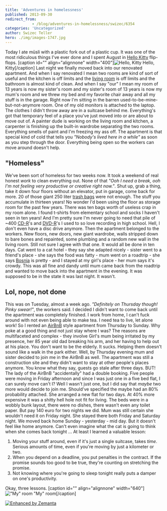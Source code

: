 ```yaml
---
title: 'Adventures in homelessness'
published: 2013-09-30
redirect_from: 
            - /blog/adventures-in-homelessness/swizec/6354
categories: 'Uncategorized'
author: Swizec Teller
hero: ./img/images-1747.jpg
---
```

Today I ate müsli with a plastic fork out of a plastic cup. It was one of the most ridiculous things I've ever done and I spent August in [Hello Kitty](http://en.wikipedia.org/wiki/Hello_Kitty "Hello Kitty") flip-flops. \[caption id="" align="alignnone" width="400"]![Hello, Kitty](./img/images-1747.jpg "Hello, Kitty") Hello, Kitty\[/caption] Last night we finally moved back into our renovated apartment. And when I say renovated I mean two rooms are kind of sort of useful and the kitchen is off limits and the [living room](http://en.wikipedia.org/wiki/Living_room "Living room") is off limits and the bathroom is almost kind of clean. And when I say "our" I mean my room of 13 years is now my sister's room and my sister's room of 13 years is now my mum's room and we threw my bed and my favorite chair away and all my stuff is in the garage. Right now I'm sitting in the barren used-to-be-mine-but-not-anymore room. One of my old monitors is attached to the laptop. The clothes I didn't throw away are in a suitcase behind me. Everything's got that temporary feel of a place you've just moved into or are about to move out of. A painter dude is working on the living room and kitchen, a carpenter is finishing up the built-in wardrobe separating the two rooms. Everything smells of paint and I'm freezing my ass off. The apartment is that special kind of cold that tells you _"Nobody's lived here in a while"_ as soon as you step through the door. Everything being open so the workers can move around doesn't help.

## "Homeless"

We've been sort of homeless for two weeks now. It took a weekend of real honest _work_ to clean everything out. None of that _"Ooh I need a break, ooh I'm not feeling very productive or creative right now."_. Shut up, grab a thing, take it down four floors without an elevator, put in garage, come back for more. 20 of those giant 250 liter [trash bags](http://en.wikipedia.org/wiki/Bin_bag "Bin bag") were not enough. The stuff you accumulate in thirteen years! No wonder I'd been using the floor as storage room for the past few years. There was ten bags worth of useless crap in my room alone. I found t-shirts from elementary school and socks I haven't seen in ten years! And I'm pretty sure I'm never going to need that pile of ~400 [CD-R](http://en.wikipedia.org/wiki/CD-R "CD-R")'s and [DVD-R](http://en.wikipedia.org/wiki/DVD-R "DVD-R")'s I used to so love recording in high school. Hell, I don't even have a disc drive anymore. Then the apartment belonged to the workers. New floors, new doors, new giant wardrobe, walls stripped down to bare bones and repainted, some plumbing and a random new wall in the living room. Still not sure I agree with that one. It would all be done in ten days. Cat went to a cat hotel - they say she adapted nicely - sister went to a friend's place - she says the food was fatty - mum went on a roadtrip - she says [Bosnia](<http://maps.google.com/maps?ll=44.0,18.0&spn=10.0,10.0&q=44.0,18.0 (Bosnia%20and%20Herzegovina)&t=h> "Bosnia and Herzegovina") is pretty - and I stayed at my girl's place - her mum says it's crowdy. This was all fine and dandy until mum came back from the roadtrip and wanted to move back into the apartment in the evening. It was supposed to be in the state it was last night. It wasn't.

## Lol, nope, not done

This was on Tuesday, almost a week ago. _"Definitely on Thursday though! Pinky swear!"_, the workers said. I decided I didn't want to come back until the apartment was completely finished. I work from home, I can't fuck around with not even being able to make tea. I need tea to live, let alone work! So I rented an [AirBnB](http://www.airbnb.com/ "Airbnb") style apartment from Thursday to Sunday. Why poke at a good thing and not just stay where I was? The reasons are multifaceted and complex - they involve Girl's mum being irritated by my presence, her 85 year old dad breaking his arm, and her having to help out at his place. You don't want to be the elderly. It sucks. Helping them doesn't sound like a walk in the park either. Well, by Thursday evening mum and sister decided to join me in the AirBnB as well. The apartment was still a construction site and they didn't want to stay at other people's places anymore. You know what they say, guests go stale after three days. BUT! The lady of the AirBnB "accidentally" had a double booking. Five people were moving in Friday afternoon and since I was just one in a five bed flat, I can surely move can't I? Well I wasn't just one, but I did say that _maybe_ two more would decide to join me. Should've specified the maybe had an 80% probability attached. She arranged a new flat for two days. At 40% more expensive it was a shitty hell hole not fit for living. The beds were in a wobbly bunk layout, there were no dishes, there wasn't even any toilet paper. But pay 140 euro for two nights we did. Mum was still certain she wouldn't need it on Friday night. She stayed there both Friday and Saturday night. We moved back home Sunday - yesterday - mid day. But it doesn't feel like home anymore. Can't even imagine what the cat is going to think when she comes back tonight ... At least I learned a valuable lesson:

1. Moving your stuff around, even if it's just a single suitcase, takes _time_. Serious amounts of time, even if you're moving by just a kilometer or two.
2. When you depend on a deadline, you put penalties in the contract. If the promise sounds too good to be true, they're counting on stretching the promise.
3. Not knowing where you're going to sleep tonight really puts a damper on one's productivity.

Okay, three lessons. \[caption id="" align="alignnone" width="640"]!["My" room](./img/images-1748.jpg '"My" room') "My" room\[/caption]

[![Enhanced by Zemanta](http://img.zemanta.com/zemified_e.png?x-id=2add8d3a-5e4c-4194-a0fb-5cf72f4dd0f7)](http://www.zemanta.com/?px "Enhanced by Zemanta")